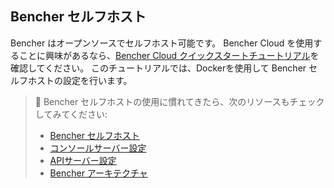 ## Bencher セルフホスト

Bencher はオープンソースでセルフホスト可能です。
Bencher Cloud を使用することに興味があるなら、[Bencher Cloud クイックスタートチュートリアル](/ja/docs/tutorial/quick-start/)を確認してください。
このチュートリアルでは、Dockerを使用して Bencher セルフホストの設定を行います。

> 🐰 Bencher セルフホストの使用に慣れてきたら、次のリソースもチェックしてみてください:
> - [Bencher セルフホスト](/ja/docs/explanation/bencher-self-hosted/)
> - [コンソールサーバー設定](/ja/docs/reference/console-config/)
> - [APIサーバー設定](/ja/docs/reference/server-config/)
> - [Bencher アーキテクチャ](/ja/docs/reference/architecture/)